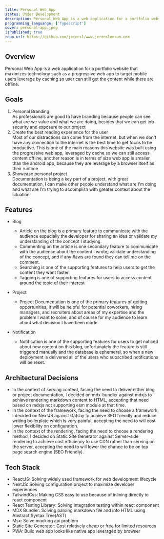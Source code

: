 ```yaml
---
title: Personal Web App
status: Under Development
description: Personal Web App is a web application for a portfolio website that maximizes technology such as a progressive web app to target mobile users leverage by caching so user can still get the content while there are offline.
programming_languange: ['Typescript']
cover: personal-app.jpeg
isPublished: true
repo_url: https://github.com/jerensl/www.jerenslensun.com
---
```


## Overview

Personal Web App is a web application for a portfolio website that maximizes technology such as a progressive web app to target mobile users leverage by caching so user can still get the content while there are offline.

## Goals

1. Personal Branding  
   As professionals are good to have branding because people can see what are we value and what we are doing, besides that we can get job security and exposure to our project
2. Create the best reading experience for the user  
   Most of our distractions can come from the internet, but when we don't have any connection to the internet is the best time to get focus to be productive. This is one of the main reasons this website was built using the progressive web app, leveraged by cache so we can still access content offline, another reason is in terms of size web app is smaller than the android app, because they are leverage by a browser itself as their runtime
3. Showcase personal project  
   Documentation is being a key part of a project, with great documentation, I can make other people understand what are I'm doing and what are I'm trying to accomplish with greater context about the situation

## Features

-   Blog

    -   Article on the blog is a primary feature to communicate with the audience especially the developer for sharing an idea or validate my understanding of the concept I studying.
    -   Commenting on the article is one secondary feature to communicate with the audience about the content I wrote, validate understanding of the concept, and if any flaws are found they can tell me on the comment.
    -   Searching is one of the supporting features to help users to get the content they want faster.
    -   Tagging is one of supporting features for users to access content around the topic of their interest

-   Project

    -   Project Documentation is one of the primary features of getting opportunities, it will be helpful for potential coworkers, hiring managers, and recruiters about areas of my expertise and the problem I want to solve, and of course for my audience to learn about what decision I have been made.

-   Notification
    -   Notification is one of the supporting features for users to get noticed about new content on this blog, unfortunately the feature is still triggered manually and the database is ephemeral, so when a new deployment is delivered all of the users who subscribed notifications will be reset.

## Architectural Decisions

-   In the context of serving content, facing the need to deliver either blog or project documentation, I decided on mdx-bundler against mdxjs to achieve rendering markdown content to HTML, accepting that need based on mdxjs not supporting esm module at that time.
-   In the context of the framework, facing the need to choose a framework, I decided on NextJS against Gatsby to achieve SEO friendly and reduce writing boilerplate which is very painful, accepting the need to will cost lower flexibility on configuration.
-   In the context of the rendering, facing the need to choose a rendering method, I decided on Static Site Generator against Server-side rendering to achieve cost efficiency to use CDN rather than serving on the server, accepting the need to will lower the chance to be on top page search engine (SEO Friendly).

## Tech Stack

-   ReactJS: Solving widely used framework for web development lifecycle
-   NextJS: Solving configuration project to maximize developer experiences
-   TailwindCss: Making CSS easy to use because of inlining directly to react component
-   React Testing Library: Solving integration testing within react component
-   MDX Bundler: Solving parsing markdown file and into HTML using Abstract Syntax Tree(AST)
-   Msx: Solve mocking api problem
-   Static Site Generator: Cost relatively cheap or free for limited resources
-   PWA: Build web app looks like native app leveraged by browser
